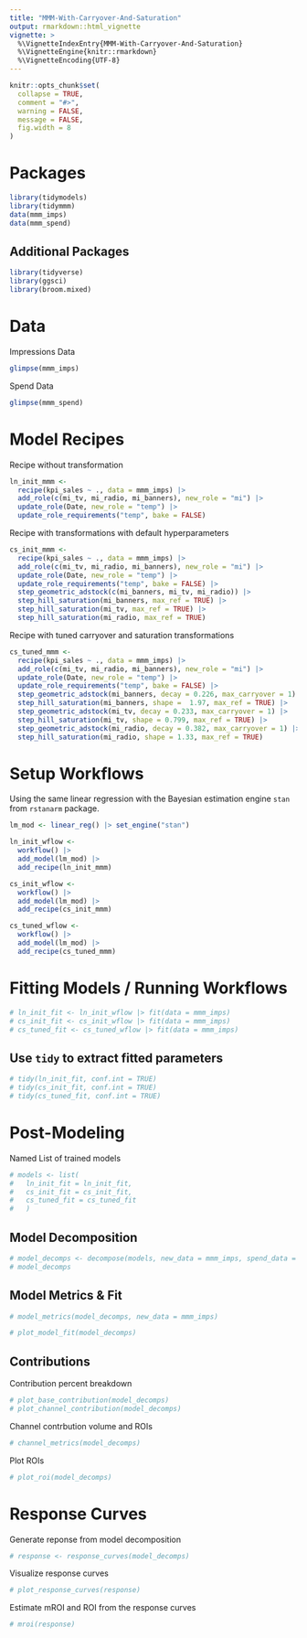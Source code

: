 ```yaml
---
title: "MMM-With-Carryover-And-Saturation"
output: rmarkdown::html_vignette
vignette: >
  %\VignetteIndexEntry{MMM-With-Carryover-And-Saturation}
  %\VignetteEngine{knitr::rmarkdown}
  %\VignetteEncoding{UTF-8}
---
```


```r
knitr::opts_chunk$set(
  collapse = TRUE,
  comment = "#>",
  warning = FALSE,
  message = FALSE,
  fig.width = 8
)
```

# Packages

```r
library(tidymodels)
library(tidymmm)
data(mmm_imps)
data(mmm_spend)
```

## Additional Packages

```r
library(tidyverse)
library(ggsci)
library(broom.mixed)
```

# Data

Impressions Data
```r
glimpse(mmm_imps)
```
Spend Data
```r
glimpse(mmm_spend)
```

# Model Recipes

Recipe without transformation
```r
ln_init_mmm <-
  recipe(kpi_sales ~ ., data = mmm_imps) |>
  add_role(c(mi_tv, mi_radio, mi_banners), new_role = "mi") |>
  update_role(Date, new_role = "temp") |>
  update_role_requirements("temp", bake = FALSE)
```

Recipe with transformations with default hyperparameters
```r
cs_init_mmm <-
  recipe(kpi_sales ~ ., data = mmm_imps) |>
  add_role(c(mi_tv, mi_radio, mi_banners), new_role = "mi") |>
  update_role(Date, new_role = "temp") |>
  update_role_requirements("temp", bake = FALSE) |>
  step_geometric_adstock(c(mi_banners, mi_tv, mi_radio)) |>
  step_hill_saturation(mi_banners, max_ref = TRUE) |>
  step_hill_saturation(mi_tv, max_ref = TRUE) |>
  step_hill_saturation(mi_radio, max_ref = TRUE)
```

Recipe with tuned carryover and saturation transformations
```r
cs_tuned_mmm <-
  recipe(kpi_sales ~ ., data = mmm_imps) |>
  add_role(c(mi_tv, mi_radio, mi_banners), new_role = "mi") |>
  update_role(Date, new_role = "temp") |>
  update_role_requirements("temp", bake = FALSE) |>
  step_geometric_adstock(mi_banners, decay = 0.226, max_carryover = 1) |>
  step_hill_saturation(mi_banners, shape =  1.97, max_ref = TRUE) |>
  step_geometric_adstock(mi_tv, decay = 0.233, max_carryover = 1) |>
  step_hill_saturation(mi_tv, shape = 0.799, max_ref = TRUE) |>
  step_geometric_adstock(mi_radio, decay = 0.382, max_carryover = 1) |>
  step_hill_saturation(mi_radio, shape = 1.33, max_ref = TRUE)
```

# Setup Workflows

Using the same linear regression with the Bayesian estimation engine `stan` from `rstanarm` package.

```r
lm_mod <- linear_reg() |> set_engine("stan")

ln_init_wflow <-
  workflow() |>
  add_model(lm_mod) |>
  add_recipe(ln_init_mmm)

cs_init_wflow <-
  workflow() |>
  add_model(lm_mod) |>
  add_recipe(cs_init_mmm)

cs_tuned_wflow <-
  workflow() |>
  add_model(lm_mod) |>
  add_recipe(cs_tuned_mmm)
```


# Fitting Models / Running Workflows

```r
# ln_init_fit <- ln_init_wflow |> fit(data = mmm_imps)
# cs_init_fit <- cs_init_wflow |> fit(data = mmm_imps)
# cs_tuned_fit <- cs_tuned_wflow |> fit(data = mmm_imps)
```

## Use `tidy` to extract fitted parameters

```r
# tidy(ln_init_fit, conf.int = TRUE)
# tidy(cs_init_fit, conf.int = TRUE)
# tidy(cs_tuned_fit, conf.int = TRUE)
```

# Post-Modeling

Named List of trained models
```r
# models <- list(
#   ln_init_fit = ln_init_fit,
#   cs_init_fit = cs_init_fit,
#   cs_tuned_fit = cs_tuned_fit
#   )
```

## Model Decomposition
```r
# model_decomps <- decompose(models, new_data = mmm_imps, spend_data = mmm_spend)
# model_decomps
```

## Model Metrics & Fit
```r
# model_metrics(model_decomps, new_data = mmm_imps)
```

```r
# plot_model_fit(model_decomps)
```


## Contributions

Contribution percent breakdown
```r
# plot_base_contribution(model_decomps)
# plot_channel_contribution(model_decomps)
```


Channel contrbution volume and ROIs
```r
# channel_metrics(model_decomps)
```

Plot ROIs
```r
# plot_roi(model_decomps)
```

# Response Curves

Generate reponse from model decomposition
```r
# response <- response_curves(model_decomps)
```

Visualize response curves
```r
# plot_response_curves(response)
```

Estimate mROI and ROI from the response curves
```r
# mroi(response)
```

